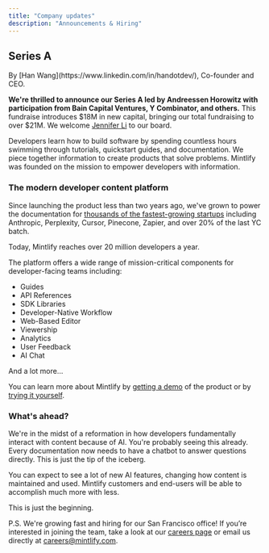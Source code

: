 ```yaml
---
title: "Company updates"
description: "Announcements & Hiring"
---
```


## Series A

<Tip>
  By [Han Wang](https://www.linkedin.com/in/handotdev/), Co-founder and CEO.
</Tip>

**We're thrilled to announce our Series A led by Andreessen Horowitz with participation from Bain Capital Ventures, Y Combinator, and others.** This fundraise introduces $18M in new capital, bringing our total fundraising to over $21M. We welcome [Jennifer Li](https://www.linkedin.com/in/jenniferhli/) to our board.

Developers learn how to build software by spending countless hours swimming through tutorials, quickstart guides, and documentation. We piece together information to create products that solve problems. Mintlify was founded on the mission to empower developers with information.

### The modern developer content platform

Since launching the product less than two years ago, we've grown to power the documentation for [thousands of the fastest-growing startups](https://mintlify.com/customers) including Anthropic, Perplexity, Cursor, Pinecone, Zapier, and over 20% of the last YC batch.

Today, Mintlify reaches over 20 million developers a year.

The platform offers a wide range of mission-critical components for developer-facing teams including:

- Guides 
- API References 
- SDK Libraries 
- Developer-Native Workflow 
- Web-Based Editor
- Viewership 
- Analytics
- User Feedback 
- AI Chat

And a lot more…

You can learn more about Mintlify by [getting a demo](https://mintlify.com/demo) of the product or by [trying it yourself](https://mintlify.com/start).

### What's ahead?

We're in the midst of a reformation in how developers fundamentally interact with content because of AI. You're probably seeing this already. Every documentation now needs to have a chatbot to answer questions directly. This is just the tip of the iceberg.

You can expect to see a lot of new AI features, changing how content is maintained and used. Mintlify customers and end-users will be able to accomplish much more with less.

This is just the beginning.

P.S. We're growing fast and hiring for our San Francisco office! If you’re interested in joining the team, take a look at our [careers page](https://mintlify.com/careers) or email us directly at [careers@mintlify.com](mailto:careers@mintlify.com).
